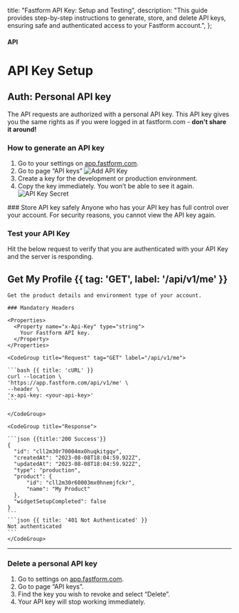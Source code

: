 

  title: "Fastform API Key: Setup and Testing",
  description:
    "This guide provides step-by-step instructions to generate, store, and delete API keys, ensuring safe and authenticated access to your Fastform account.",
};

#### API

# API Key Setup

## Auth: Personal API key

The API requests are authorized with a personal API key. This API key gives you the same rights as if you were logged in at fastform.com - **don't share it around!**

### How to generate an API key

1. Go to your settings on [app.fastform.com](https://app.fastform.com).
2. Go to page “API keys”
   <Image src={AddApiKey} alt="Add API Key" quality="100" className="rounded-lg max-w-full sm:max-w-3xl" />
3. Create a key for the development or production environment.
4. Copy the key immediately. You won’t be able to see it again.
   <Image
     src={ApiKeySecret}
     alt="API Key Secret"
     quality="100"
     className="rounded-lg max-w-full sm:max-w-3xl"
   />

<Note>
  ### Store API key safely
  Anyone who has your API key has full control over your account.
  For security reasons, you cannot view the API key again.
</Note>

### Test your API Key

Hit the below request to verify that you are authenticated with your API Key and the server is responding. 

## Get My Profile {{ tag: 'GET', label: '/api/v1/me' }}

<Row>
  <Col>

    Get the product details and environment type of your account.

    ### Mandatory Headers

    <Properties>
      <Property name="x-Api-Key" type="string">
        Your Fastform API key.
      </Property>
    </Properties>

  </Col>
  <Col sticky>

    <CodeGroup title="Request" tag="GET" label="/api/v1/me">

    ```bash {{ title: 'cURL' }}
    curl --location \
    'https://app.fastform.com/api/v1/me' \
    --header \
    'x-api-key: <your-api-key>'
    ```

    </CodeGroup>

    <CodeGroup title="Response">

    ```json {{title:'200 Success'}}
    {
      "id": "cll2m30r70004mx0huqkitgqv",
      "createdAt": "2023-08-08T18:04:59.922Z",
      "updatedAt": "2023-08-08T18:04:59.922Z",
      "type": "production",
      "product": {
          "id": "cll2m30r60003mx0hnemjfckr",
          "name": "My Product"
      },
      "widgetSetupCompleted": false
    }
    ```
    ```json {{ title: '401 Not Authenticated' }}
    Not authenticated
    ```
    </CodeGroup>

  </Col>
</Row>

---

### Delete a personal API key

1. Go to settings on [app.fastform.com](https://app.fastform.com/).
2. Go to page “API keys”.
3. Find the key you wish to revoke and select “Delete”.
4. Your API key will stop working immediately.
